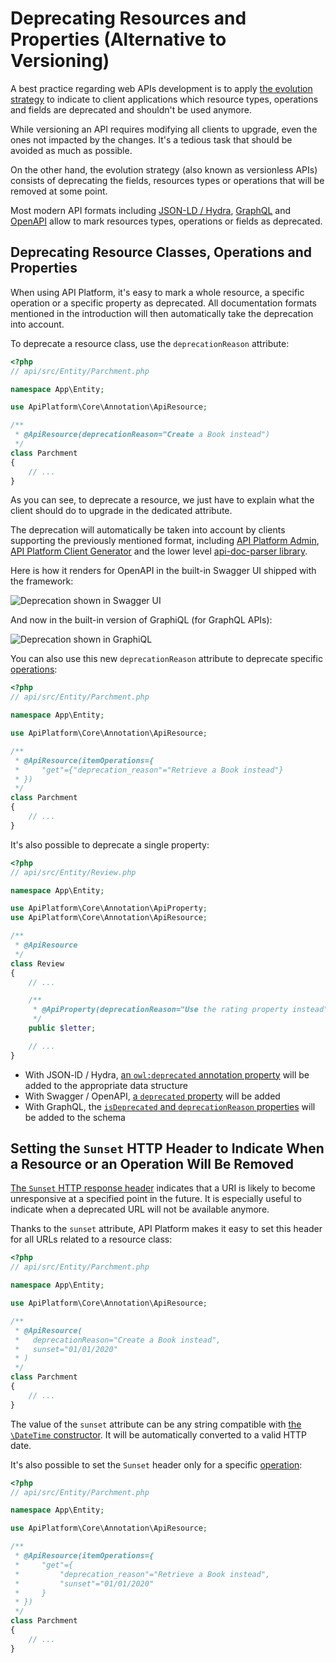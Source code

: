 # Deprecating Resources and Properties (Alternative to Versioning)

A best practice regarding web APIs development is to apply [the evolution strategy](https://phil.tech/api/2018/05/02/api-evolution-for-rest-http-apis/)
to indicate to client applications which resource types, operations and fields are deprecated and shouldn't be used anymore.

While versioning an API requires modifying all clients to upgrade, even the ones not impacted by the changes.
It's a tedious task that should be avoided as much as possible.

On the other hand, the evolution strategy (also known as versionless APIs) consists of deprecating the fields, resources
types or operations that will be removed at some point.

Most modern API formats including [JSON-LD / Hydra](content-negotiation.md), [GraphQL](graphql.md) and [OpenAPI](swagger.md)
allow to mark resources types, operations or fields as deprecated.

## Deprecating Resource Classes, Operations and Properties

When using API Platform, it's easy to mark a whole resource, a specific operation or a specific property as deprecated.
All documentation formats mentioned in the introduction will then automatically take the deprecation into account.

To deprecate a resource class, use the `deprecationReason` attribute:

```php
<?php
// api/src/Entity/Parchment.php

namespace App\Entity;

use ApiPlatform\Core\Annotation\ApiResource;

/**
 * @ApiResource(deprecationReason="Create a Book instead")
 */
class Parchment
{
    // ...
}
```

As you can see, to deprecate a resource, we just have to explain what the client should do to upgrade in the dedicated attribute.

The deprecation will automatically be taken into account by clients supporting the previously mentioned format, including
[API Platform Admin](../admin/index.md), [API Platform Client Generator](../client-generator/index.md) and the lower level
[api-doc-parser library](https://github.com/api-platform/api-doc-parser).

Here is how it renders for OpenAPI in the built-in Swagger UI shipped with the framework:

![Deprecation shown in Swagger UI](images/deprecated-swagger-ui.png)

And now in the built-in version of GraphiQL (for GraphQL APIs):

![Deprecation shown in GraphiQL](images/deprecated-graphiql.png)

You can also use this new `deprecationReason` attribute to deprecate specific [operations](operations.md):

```php
<?php
// api/src/Entity/Parchment.php

namespace App\Entity;

use ApiPlatform\Core\Annotation\ApiResource;

/**
 * @ApiResource(itemOperations={
 *     "get"={"deprecation_reason"="Retrieve a Book instead"}
 * })
 */
class Parchment
{
    // ...
}
```

It's also possible to deprecate a single property:

```php
<?php
// api/src/Entity/Review.php

namespace App\Entity;

use ApiPlatform\Core\Annotation\ApiProperty;
use ApiPlatform\Core\Annotation\ApiResource;

/**
 * @ApiResource
 */
class Review
{
    // ...

    /**
     * @ApiProperty(deprecationReason="Use the rating property instead")
     */
    public $letter;

    // ...
}
```

-   With JSON-lD / Hydra, [an `owl:deprecated` annotation property](https://www.w3.org/TR/owl2-syntax/#Annotation_Properties) will be added to the appropriate data structure
-   With Swagger / OpenAPI, [a `deprecated` property](https://swagger.io/docs/specification/2-0/paths-and-operations/) will be added
-   With GraphQL, the [`isDeprecated` and `deprecationReason` properties](https://facebook.github.io/graphql/June2018/#sec-Deprecation) will be added to the schema

## Setting the `Sunset` HTTP Header to Indicate When a Resource or an Operation Will Be Removed

[The `Sunset` HTTP response header](https://tools.ietf.org/html/draft-wilde-sunset-header) indicates that a URI is likely to become unresponsive at a specified point in the future.
It is especially useful to indicate when a deprecated URL will not be available anymore.

Thanks to the `sunset` attribute, API Platform makes it easy to set this header for all URLs related to a resource class:

```php
<?php
// api/src/Entity/Parchment.php

namespace App\Entity;

use ApiPlatform\Core\Annotation\ApiResource;

/**
 * @ApiResource(
 *   deprecationReason="Create a Book instead",
 *   sunset="01/01/2020"
 * )
 */
class Parchment
{
    // ...
}
```

The value of the `sunset` attribute can be any string compatible with [the `\DateTime` constructor](http://php.net/manual/en/datetime.construct.php).
It will be automatically converted to a valid HTTP date.

It's also possible to set the `Sunset` header only for a specific [operation](operations.md):

```php
<?php
// api/src/Entity/Parchment.php

namespace App\Entity;

use ApiPlatform\Core\Annotation\ApiResource;

/**
 * @ApiResource(itemOperations={
 *     "get"={
 *         "deprecation_reason"="Retrieve a Book instead",
 *         "sunset"="01/01/2020"
 *     }
 * })
 */
class Parchment
{
    // ...
}
```
